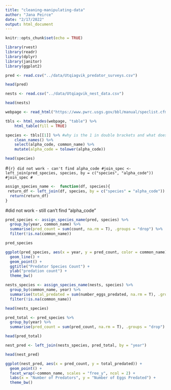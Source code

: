 ```yaml
---
title: "cleaning-manipulating-data"
author: "Jana Peirce"
date: "2/17/2022"
output: html_document
---
```


```r
knitr::opts_chunk$set(echo = TRUE)
```

```r
library(rvest)
library(readr)
library(dplyr)
library(janitor)
library(ggplot2)
```

```r
pred <- read.csv("../data/Utqiagvik_predator_surveys.csv")

head(pred)
```

```r
nests <- read.csv("../data/Utqiagvik_nest_data.csv")

head(nests)
```

```r
webpage <- read_html("https://www.pwrc.usgs.gov/bbl/manual/speclist.cfm")

tbls <- html_nodes(webpage, "table") %>% 
    html_table(fill = TRUE)

species <- tbls[[1]] %>% #why is the 1 in double brackets and what does it refer to
    clean_names() %>% 
    select(alpha_code, common_name) %>% 
    mutate(alpha_code = tolower(alpha_code))
```

```r
head(species)
```

#```{r} did not work - can't find alpha_code
#join_spec <- left_join(pred_species, species, by = c("species", "alpha_code"))
#join_spec
#```

```r
assign_species_name <-  function(df, species){
 return_df <- left_join(df, species, by = c("species" = "alpha_code"))
  return(return_df)
}
```

#did not work - still can't find "alpha_code"
```r
pred_species <- assign_species_name(pred, species) %>% 
  group_by(year, common_name) %>% 
  summarise(pred_count = sum(count, na.rm = T), .groups = "drop") %>% 
  filter(!is.na(common_name))

pred_species
```

```r
ggplot(pred_species, aes(x = year, y = pred_count, color = common_name))+
  geom_line() +
  geom_point() +
  ggtitle("Predator Species Count") +
  ylab("predation count") +
  theme_bw()
```

```r
nests_species <- assign_species_name(nests, species) %>% 
  group_by(common_name, year) %>% 
  summarise(total_predated = sum(number_eggs_predated, na.rm = T), .groups = "drop") %>% 
  filter(!is.na(common_name))

head(nests_species)
```

```r
pred_total <- pred_species %>% 
  group_by(year) %>% 
  summarise(pred_count = sum(pred_count, na.rm = T), .groups = "drop")

head(pred_total)
```

```r
nest_pred <- left_join(nests_species, pred_total, by = "year")

head(nest_pred)
```
 
```r
ggplot(nest_pred, aes(x = pred_count, y = total_predated)) + 
  geom_point() +
  facet_wrap(~common_name, scales = "free_y", ncol = 2) +
  labs(x = "Number of Predators", y = "Number of Eggs Predated") + 
  theme_bw()
```

